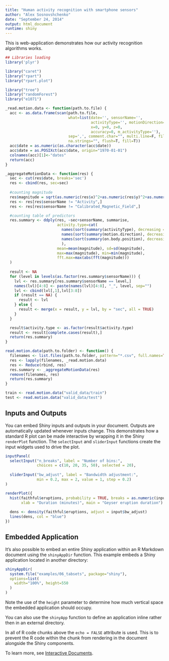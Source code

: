 ```yaml
---
title: "Human activity recognition with smartphone sensors"
author: "Alex Sosnovshchenko"
date: "September 24, 2014"
output: html_document
runtime: shiny
---
```


This is web-application demonstrates how our activity recognition algorithms works. 

```r
## Libraries loading
library('plyr')

library("caret")
library("rpart")
library("rpart.plot")

library("tree")
library("randomForest")
library("e1071")
```

```r
_read.motion.data <- function(path.to.file) {
  acc <- as.data.frame(scan(path.to.file, 
                            what=list(date='', sensorName='', 
                                      activityType='', motionDirection='', onBodyPosition='', 
                                      x=0, y=0, z=0, 
                                      accuracy=0, m_activityType=''), 
                            sep=',', comment.char="", multi.line=F, fileEncoding="UTF-8", 
                            na.strings="", flush=T, fill=T))
  acc$date = as.numeric(as.character(acc$date))
  acc$date = as.POSIXct(acc$date, origin="1970-01-01")
  colnames(acc)[1]<-"dates"
  return(acc)
}

_aggregateMotionData <- function(res) {
  sec <- cut(res$date, breaks='sec')
  res <- cbind(res, sec=sec)
  
  #counting magnitude
  res$magnitude = sqrt(as.numeric(res$x)^2+as.numeric(res$y)^2+as.numeric(res$z)^2)
  res <- res[res$sensorName != "Activity",]
  res <- res[res$sensorName != "Calibrated_Magnetic_Field",]

  #counting table of predictors
  res.summary <- ddply(res, ~sec+sensorName, summarise, 
                       activity.type=cat(
                         names(sort(summary(activityType), decreasing = T)[1])[1]," ",
                         names(sort(summary(motion.direction), decreasing = T)[1])[1]," ",
                         names(sort(summary(on.body.position), decreasing = T)[1])[1],
                         ),
                       mean=mean(magnitude), sd=sd(magnitude), 
                       max=max(magnitude), min=min(magnitude),
                       fft.max=max(abs(fft(magnitude)))
  )
  
  result <- NA
  for (level in levels(as.factor(res.summary$sensorName))) {
    lvl <- res.summary[res.summary$sensorName == level,]
    names(lvl)[4:8] <- paste(names(lvl)[4:8], "_", level, sep="")
    lvl <- cbind(lvl[,1],lvl[3:8])
    if (result == NA) {
      result <- lvl
    } else {
      result <- merge(x = result, y = lvl, by = "sec", all = TRUE)
    }
  }

  result$activity.type <- as.factor(result$activity.type)
  result <- result[complete.cases(result),]
  return(res.summary)
}

read.motion.data(path.to.folder) <- function() {
  filenames <- list.files(path.to.folder, pattern="*.csv", full.names=TRUE)
  res <- lapply(filenames, _read.motion.data)
  res <- Reduce(rbind, res)
  res.summary <- _aggregateMotionData(res)
  remove(filenames, res)
  return(res.summary)
}

train <- read.motion.data("valid_data/train")
test <- read.motion.data("valid_data/test")

```

## Inputs and Outputs

You can embed Shiny inputs and outputs in your document. Outputs are automatically updated whenever inputs change.  This demonstrates how a standard R plot can be made interactive by wrapping it in the Shiny `renderPlot` function. The `selectInput` and `sliderInput` functions create the input widgets used to drive the plot.

```r
inputPanel(
  selectInput("n_breaks", label = "Number of bins:",
              choices = c(10, 20, 35, 50), selected = 20),
  
  sliderInput("bw_adjust", label = "Bandwidth adjustment:",
              min = 0.2, max = 2, value = 1, step = 0.2)
)

renderPlot({
  hist(faithful$eruptions, probability = TRUE, breaks = as.numeric(input$n_breaks),
       xlab = "Duration (minutes)", main = "Geyser eruption duration")
  
  dens <- density(faithful$eruptions, adjust = input$bw_adjust)
  lines(dens, col = "blue")
})
```

## Embedded Application

It's also possible to embed an entire Shiny application within an R Markdown document using the `shinyAppDir` function. This example embeds a Shiny application located in another directory:

```r
shinyAppDir(
  system.file("examples/06_tabsets", package="shiny"),
  options=list(
    width="100%", height=550
  )
)
```

Note the use of the `height` parameter to determine how much vertical space the embedded application should occupy.

You can also use the `shinyApp` function to define an application inline rather then in an external directory.

In all of R code chunks above the `echo = FALSE` attribute is used. This is to prevent the R code within the chunk from rendering in the document alongside the Shiny components.

To learn more, see [Interactive Documents](http://rmarkdown.rstudio.com/authoring_shiny.html).

